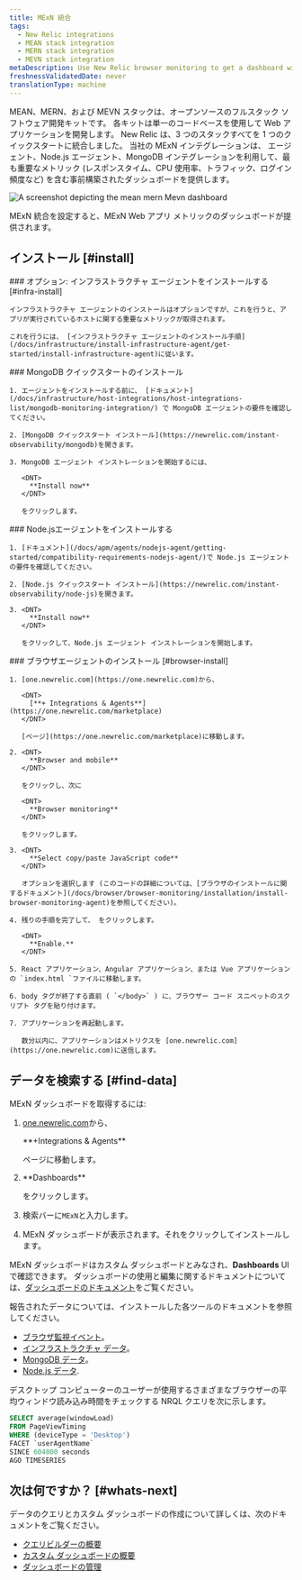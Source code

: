 ```yaml
---
title: MExN 統合
tags:
  - New Relic integrations
  - MEAN stack integration
  - MERN stack integration
  - MEVN stack integration
metaDescription: Use New Relic browser monitoring to get a dashboard with metrics from your MExN stack.
freshnessValidatedDate: never
translationType: machine
---
```


MEAN、MERN、および MEVN スタックは、オープンソースのフルスタック ソフトウェア開発キットです。 各キットは単一のコードベースを使用して Web アプリケーションを開発します。 New Relic は、3 つのスタックすべてを 1 つのクイックスタートに統合しました。 当社の MExN インテグレーションは、 <InlinePopover type="browser"/>エージェント、Node.js エージェント、MongoDB インテグレーションを利用して、最も重要なメトリック (レスポンスタイム、CPU 使用率、トラフィック、ログイン頻度など) を含む事前構築されたダッシュボードを提供します。

<img
  title="Mean Mern Mevn dashboard"
  alt="A screenshot depicting the mean mern Mevn dashboard"
  src="/images/infrastructure_screenshot-full_mean-mern-integration-dashboard.webp"
/>

<figcaption>
  MExN 統合を設定すると、MExN Web アプリ メトリックのダッシュボードが提供されます。
</figcaption>

## インストール [#install]

<Steps>
  <Step>
    ### オプション: インフラストラクチャ エージェントをインストールする [#infra-install]

    インフラストラクチャ エージェントのインストールはオプションですが、これを行うと、アプリが実行されているホストに関する重要なメトリックが取得されます。

    これを行うには、 [インフラストラクチャ エージェントのインストール手順](/docs/infrastructure/install-infrastructure-agent/get-started/install-infrastructure-agent)に従います。
  </Step>

  <Step>
    ### MongoDB クイックスタートのインストール

    1. エージェントをインストールする前に、 [ドキュメント](/docs/infrastructure/host-integrations/host-integrations-list/mongodb-monitoring-integration/) で MongoDB エージェントの要件を確認してください。

    2. [MongoDB クイックスタート インストール](https://newrelic.com/instant-observability/mongodb)を開きます。

    3. MongoDB エージェント インストレーションを開始するには、

       <DNT>
         **Install now**
       </DNT>

       をクリックします。
  </Step>

  <Step>
    ### Node.jsエージェントをインストールする

    1. [ドキュメント](/docs/apm/agents/nodejs-agent/getting-started/compatibility-requirements-nodejs-agent/)で Node.js エージェントの要件を確認してください。

    2. [Node.js クイックスタート インストール](https://newrelic.com/instant-observability/node-js)を開きます。

    3. <DNT>
         **Install now**
       </DNT>

       をクリックして、Node.js エージェント インストレーションを開始します。
  </Step>

  <Step>
    ### ブラウザエージェントのインストール [#browser-install]

    1. [one.newrelic.com](https://one.newrelic.com)から、

       <DNT>
         [**+ Integrations & Agents**](https://one.newrelic.com/marketplace)
       </DNT>

       [ページ](https://one.newrelic.com/marketplace)に移動します。

    2. <DNT>
         **Browser and mobile**
       </DNT>

       をクリックし、次に

       <DNT>
         **Browser monitoring**
       </DNT>

       をクリックします。

    3. <DNT>
         **Select copy/paste JavaScript code**
       </DNT>

       オプションを選択します (このコードの詳細については、[ブラウザのインストールに関するドキュメント](/docs/browser/browser-monitoring/installation/install-browser-monitoring-agent)を参照してください)。

    4. 残りの手順を完了して、 をクリックします。

       <DNT>
         **Enable.**
       </DNT>

    5. React アプリケーション、Angular アプリケーション、または Vue アプリケーションの `index.html `ファイルに移動します。

    6. body タグが終了する直前 ( `</body>` ) に、ブラウザー コード スニペットのスクリプト タグを貼り付けます。

    7. アプリケーションを再起動します。

       数分以内に、アプリケーションはメトリクスを [one.newrelic.com](https://one.newrelic.com)に送信します。
  </Step>
</Steps>

## データを検索する [#find-data]

MExN ダッシュボードを取得するには:

1. [one.newrelic.com](https://one.newrelic.com)から、

   <DNT>
     **+Integrations & Agents**
   </DNT>

   ページに移動します。

2. <DNT>
     **Dashboards**
   </DNT>

   をクリックします。

3. 検索バーに`MExN`と入力します。

4. MExN ダッシュボードが表示されます。それをクリックしてインストールします。

MExN ダッシュボードはカスタム ダッシュボードとみなされ、<DNT>**Dashboards**</DNT> UIで確認できます。 ダッシュボードの使用と編集に関するドキュメントについては、[ダッシュボードのドキュメント](/docs/query-your-data/explore-query-data/dashboards/introduction-dashboards)をご覧ください。

報告されたデータについては、インストールした各ツールのドキュメントを参照してください。

* [ブラウザ監視イベント](/docs/data-apis/understand-data/event-data/events-reported-browser-monitoring)。
* [インフラストラクチャ データ](/docs/infrastructure/manage-your-data/data-instrumentation/default-infrastructure-monitoring-data/#infrastructure-events)。
* [MongoDB データ](/docs/infrastructure/host-integrations/host-integrations-list/mongodb/mongodb-monitoring-integration-new/#find-and-use/)。
* [Node.js データ](/docs/apm/agents/nodejs-agent/getting-started/introduction-new-relic-nodejs/).

デスクトップ コンピューターのユーザーが使用するさまざまなブラウザーの平均ウィンドウ読み込み時間をチェックする NRQL クエリを次に示します。

```sql
SELECT average(windowLoad) 
FROM PageViewTiming 
WHERE (deviceType = 'Desktop') 
FACET `userAgentName` 
SINCE 604800 seconds 
AGO TIMESERIES
```

## 次は何ですか？ [#whats-next]

データのクエリとカスタム ダッシュボードの作成について詳しくは、次のドキュメントをご覧ください。

* [クエリビルダーの概要](/docs/query-your-data/explore-query-data/query-builder/introduction-query-builder)
* [カスタム ダッシュボードの概要](/docs/query-your-data/explore-query-data/dashboards/introduction-dashboards)
* [ダッシュボードの管理](/docs/query-your-data/explore-query-data/dashboards/manage-your-dashboard)
